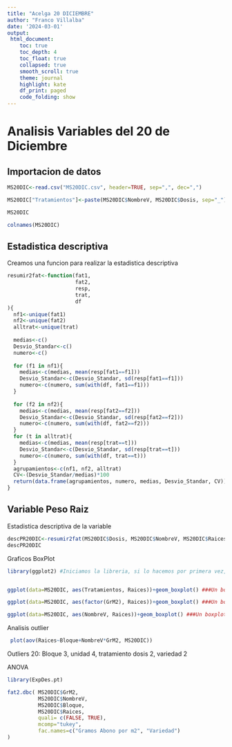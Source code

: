 ```yaml
---
title: "Acelga 20 DICIEMBRE"
author: "Franco Villalba"
date: '2024-03-01'
output:
 html_document:
    toc: true
    toc_depth: 4
    toc_float: true
    collapsed: true
    smooth_scroll: true
    theme: journal
    highlight: kate
    df_print: paged
    code_folding: show 
---
```

# Analisis Variables del 20 de Diciembre
## Importacion de datos
```r
MS20DIC<-read.csv("MS20DIC.csv", header=TRUE, sep=",", dec=",")

MS20DIC["Tratamientos"]<-paste(MS20DIC$NombreV, MS20DIC$Dosis, sep="_") #esto agrega una columna con el nombre del tratamiento

MS20DIC

colnames(MS20DIC)
```
## Estadistica descriptiva

Creamos una funcion para realizar la estadistica descriptiva

```r
resumir2fat<-function(fat1, 
                      fat2, 
                      resp,
                      trat,
                      df
){
  nf1<-unique(fat1)
  nf2<-unique(fat2)
  alltrat<-unique(trat)
  
  medias<-c()
  Desvio_Standar<-c()
  numero<-c()
  
  for (f1 in nf1){
    medias<-c(medias, mean(resp[fat1==f1]))
    Desvio_Standar<-c(Desvio_Standar, sd(resp[fat1==f1]))
    numero<-c(numero, sum(with(df, fat1==f1)))
  }
 
  for (f2 in nf2){
    medias<-c(medias, mean(resp[fat2==f2]))
    Desvio_Standar<-c(Desvio_Standar, sd(resp[fat2==f2]))
    numero<-c(numero, sum(with(df, fat2==f2)))
  }
  for (t in alltrat){
    medias<-c(medias, mean(resp[trat==t]))
    Desvio_Standar<-c(Desvio_Standar, sd(resp[trat==t]))
    numero<-c(numero, sum(with(df, trat==t)))
  }
  agrupamientos<-c(nf1, nf2, alltrat)
  CV<-(Desvio_Standar/medias)*100
  return(data.frame(agrupamientos, numero, medias, Desvio_Standar, CV))
}
```

## Variable Peso Raiz
Estadistica descriptiva de la variable
```r
descPR20DIC<-resumir2fat(MS20DIC$Dosis, MS20DIC$NombreV, MS20DIC$Raices, MS20DIC$Tratamientos, MS20DIC)
descPR20DIC
```

Graficos BoxPlot
```r
library(ggplot2) #Iniciamos la libreria, si lo hacemos por primera vez, antes debemos instalas con install.packages("ggplot2")


ggplot(data=MS20DIC, aes(Tratamientos, Raices))+geom_boxplot() ###Un boxplot con todos los tratamientos

ggplot(data=MS20DIC, aes(factor(GrM2), Raices))+geom_boxplot() ###Un boxplot considerando solo el factor Abono

ggplot(data=MS20DIC, aes(NombreV, Raices))+geom_boxplot() ###Un boxplot considerando solo el factor cultivar
```

Analisis outlier
```r
 plot(aov(Raices~Bloque+NombreV*GrM2, MS20DIC))
```

Outliers 20: Bloque 3, unidad 4, tratamiento dosis 2, variedad 2

ANOVA

```r
library(ExpDes.pt)

fat2.dbc( MS20DIC$GrM2,
          MS20DIC$NombreV,
          MS20DIC$Bloque,
          MS20DIC$Raices,
          quali= c(FALSE, TRUE),
          mcomp="tukey",
          fac.names=c("Gramos Abono por m2", "Variedad")
)
```


